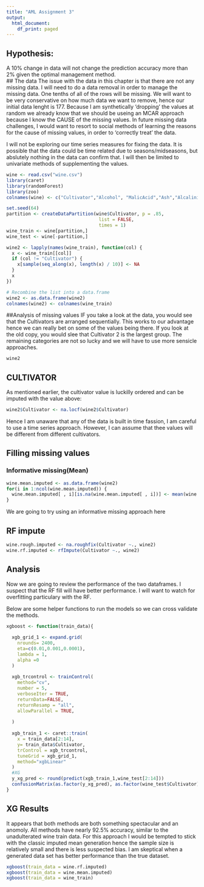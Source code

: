 ```yaml
---
title: "AML Assignment 3"
output:
  html_document:
    df_print: paged
---
```

## Hypothesis: 
A 10% change in data will not change the prediction accuracy more than 2% given the optimal management method.  
## The data
The issue with the data in this chapter is that there are not any missing data.  I will need to do a data removal in order to manage the missing data.  One tenths of all of the rows will be missing.  We will want to be very conservative on how much data we want to remove, hence our initial data lenght is 177.  Because I am synthetically 'dropping' the values at random we already know that we should be useing an MCAR approach because I know the CAUSE of the missing values.  In future missing data challenges, I would want to resort to social methods of learning the reasons for the cause of missing values, in order to 'correctly treat' the data.  

I will not be exploring our time series measures for fixing the data.  It is possible that the data could be time related due to seasons/midseasons, but abslutely nothing in the data can confirm that.  I will then be limited to univariate methods of supplementing the values.  
```r
wine <- read.csv("wine.csv")
library(caret)
library(randomForest)
library(zoo)
colnames(wine) <- c("Cultivator","Alcohol", "MalicAcid","Ash","AlcalinityOfAsh","Magnesium","TotalPhenols","Flavanoids","NonflavanoidPhenols","Proanthocyanins","ColorIntensity","Hue","NOD280OD315OfDilutedWines","Proline")

set.seed(64)
partition <- createDataPartition(wine$Cultivator, p = .85, 
                                  list = FALSE, 
                                  times = 1)
wine_train <- wine[partition,]
wine_test <- wine[-partition,]

wine2 <- lapply(names(wine_train), function(col) {
  x <- wine_train[[col]]
  if (col != "Cultivator") {
    x[sample(seq_along(x), length(x) / 10)] <- NA
  }
  x
})

# Recombine the list into a data.frame
wine2 <- as.data.frame(wine2)
colnames(wine2) <- colnames(wine_train)
```
##Analysis of missing values
IF you take a look at the data, you would see that the Cultivators are arranged sequentially.  This works to our advantage hence we can really bet on some of the values being there.  If you look at the old copy, you would slee that Cultivator 2 is the largest group. The remaining categories are not so lucky and we will have to use more sensicle approaches.  
```R

wine2


```


## CULTIVATOR
As mentioned earlier, the cultivator value is luckilly ordered and can be imputed with the value above: 
```r
wine2$Cultivator <- na.locf(wine2$Cultivator)
```
Hence I am unaware that any of the data is built in time fassion, I am careful to use a time series approach.  However, I can assume that thee values will be different from different cultivators.




## Filling missing values 
### Informative missing(Mean)
```r
wine.mean.imputed <- as.data.frame(wine2)
for(i in 1:ncol(wine.mean.imputed)) {
  wine.mean.imputed[ , i][is.na(wine.mean.imputed[ , i])] <- mean(wine.mean.imputed[ , i], na.rm=TRUE)
}
```

We are going to try using an informative missing approach here 

## RF impute
```r
wine.rough.imputed <- na.roughfix(Cultivator ~., wine2)
wine.rf.imputed <- rfImpute(Cultivator ~., wine2)
```

## Analysis
Now we are going to review the performance of the two dataframes.  I suspect that the RF fill will have better performance.  I will want to watch for overfitting particulary with the RF.

Below are some helper functions to run the models so we can cross validate the methods. 
```r
xgboost <- function(train_data){
  
  xgb_grid_1 <- expand.grid(
    nrounds= 2400,
    eta=c(0.01,0.001,0.0001),
    lambda = 1,
    alpha =0
  )
  
  xgb_trcontrol <- trainControl(
    method="cv",
    number = 5,
    verboseIter = TRUE,
    returnData=FALSE,
    returnResamp = "all",
    allowParallel = TRUE,
    
  )
  
  xgb_train_1 <- caret::train(
    x = train_data[2:14],
    y= train_data$Cultivator,
    trControl = xgb_trcontrol,
    tuneGrid = xgb_grid_1,
    method="xgbLinear"
  )
  #XG
  y_xg_pred <- round(predict(xgb_train_1,wine_test[2:14]))
  confusionMatrix(as.factor(y_xg_pred), as.factor(wine_test$Cultivator))
}
```
## XG Results
It appears that both methods are both something spectacular and an anomoly.  All methods have nearly 92.5% accuracy,  similar to the unadulterated wine train data.  For this approach I would be tempted to stick with the classic imputed mean generation hence the sample size is relatively small and there is less suspected bias.  I am skeptical when a generated data set has better performance than the true dataset. 
```r
xgboost(train_data = wine.rf.imputed)
xgboost(train_data = wine.mean.imputed)
xgboost(train_data = wine_train)
```